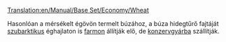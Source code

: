 [[Translation:en/Manual/Base Set/Economy/Wheat]]

{{hu/Rakomány|név=Búza (szubarktikus égövi)
|kép=Grain.png
|termeli=[[hu/Manual/Base Set/Economy/Farm|farm]]
|fogadja=szubarktikus éghajlaton: [[hu/Manual/Base Set/Economy/Konzervgyár|konzervgyár]]
}}

Hasonlóan a mérsékelt égövön termelt búzához, a búza hidegtűrő fajtáját [[hu/Manual/Éghajlatok#Szubarktikus|szubarktikus]] éghajlaton is [[hu/Manual/Base Set/Economy/Farm|farmon]] állítják elő, de [[hu/Manual/Base Set/Economy/Konzervgyár|konzervgyárba]] szállítják.


{{hu/Navbox Rakomány}}